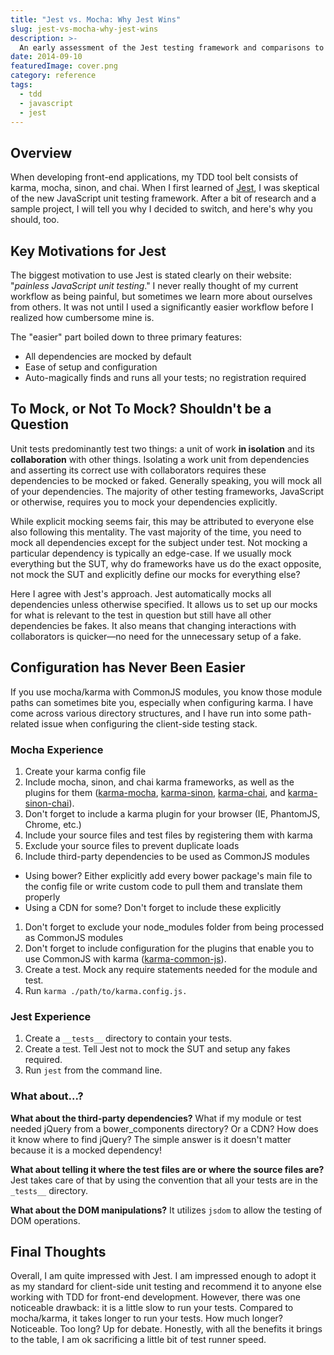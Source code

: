 ```yaml
---
title: "Jest vs. Mocha: Why Jest Wins"
slug: jest-vs-mocha-why-jest-wins
description: >-
  An early assessment of the Jest testing framework and comparisons to mocha/karma.
date: 2014-09-10
featuredImage: cover.png
category: reference
tags:
  - tdd
  - javascript
  - jest
---
```


## Overview

When developing front-end applications, my TDD tool belt consists of karma, mocha, sinon, and chai. When I first learned of [Jest](http://facebook.github.io/jest), I was skeptical of the new JavaScript unit testing framework. After a bit of research and a sample project, I will tell you why I decided to switch, and here's why you should, too.

## Key Motivations for Jest

The biggest motivation to use Jest is stated clearly on their website: "_painless JavaScript unit testing_." I never really thought of my current workflow as being painful, but sometimes we learn more about ourselves from others. It was not until I used a significantly easier workflow before I realized how cumbersome mine is.

The "easier" part boiled down to three primary features:

- All dependencies are mocked by default
- Ease of setup and configuration
- Auto-magically finds and runs all your tests; no registration required

## To Mock, or Not To Mock? Shouldn't be a Question

Unit tests predominantly test two things: a unit of work **in isolation** and its **collaboration** with other things. Isolating a work unit from dependencies and asserting its correct use with collaborators requires these dependencies to be mocked or faked. Generally speaking, you will mock all of your dependencies. The majority of other testing frameworks, JavaScript or otherwise, requires you to mock your dependencies explicitly.

While explicit mocking seems fair, this may be attributed to everyone else also following this mentality. The vast majority of the time, you need to mock all dependencies except for the subject under test. Not mocking a particular dependency is typically an edge-case. If we usually mock everything but the SUT, why do frameworks have us do the exact opposite, not mock the SUT and explicitly define our mocks for everything else?

Here I agree with Jest's approach. Jest automatically mocks all dependencies unless otherwise specified. It allows us to set up our mocks for what is relevant to the test in question but still have all other dependencies be fakes. It also means that changing interactions with collaborators is quicker—no need for the unnecessary setup of a fake.

## Configuration has Never Been Easier

If you use mocha/karma with CommonJS modules, you know those module paths can sometimes bite you, especially when configuring karma. I have come across various directory structures, and I have run into some path-related issue when configuring the client-side testing stack.

### Mocha Experience

1. Create your karma config file
1. Include mocha, sinon, and chai karma frameworks, as well as the plugins for them ([karma-mocha](https://www.npmjs.org/package/karma-mocha), [karma-sinon](https://www.npmjs.org/package/karma-sinon), [karma-chai](https://www.npmjs.org/package/karma-chai), and [karma-sinon-chai](https://www.npmjs.org/package/karma-sinon-chai)).
1. Don't forget to include a karma plugin for your browser (IE, PhantomJS, Chrome, etc.)
1. Include your source files and test files by registering them with karma
1. Exclude your source files to prevent duplicate loads
1. Include third-party dependencies to be used as CommonJS modules

- Using bower? Either explicitly add every bower package's main file to the config file or write custom code to pull them and translate them properly
- Using a CDN for some? Don't forget to include these explicitly

1. Don't forget to exclude your node_modules folder from being processed as CommonJS modules
1. Don't forget to include configuration for the plugins that enable you to use CommonJS with karma ([karma-common-js](https://www.npmjs.org/package/karma-commonjs)).
1. Create a test. Mock any require statements needed for the module and test.
1. Run `karma ./path/to/karma.config.js.`

### Jest Experience

1. Create a `__tests__` directory to contain your tests.
1. Create a test. Tell Jest not to mock the SUT and setup any fakes required.
1. Run `jest` from the command line.

### What about...?

**What about the third-party dependencies?** What if my module or test needed jQuery from a bower_components directory? Or a CDN? How does it know where to find jQuery? The simple answer is it doesn't matter because it is a mocked dependency!

**What about telling it where the test files are or where the source files are?** Jest takes care of that by using the convention that all your tests are in the `_tests__` directory.

**What about the DOM manipulations?** It utilizes `jsdom` to allow the testing of DOM operations.

## Final Thoughts

Overall, I am quite impressed with Jest. I am impressed enough to adopt it as my standard for client-side unit testing and recommend it to anyone else working with TDD for front-end development. However, there was one noticeable drawback: it is a little slow to run your tests. Compared to mocha/karma, it takes longer to run your tests. How much longer? Noticeable. Too long? Up for debate. Honestly, with all the benefits it brings to the table, I am ok sacrificing a little bit of test runner speed.
